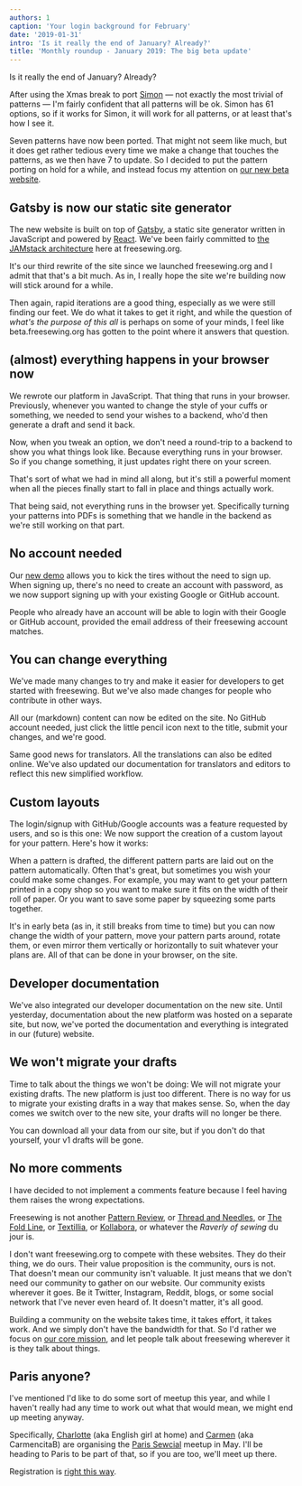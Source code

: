 ```yaml
---
authors: 1
caption: 'Your login background for February'
date: '2019-01-31'
intro: 'Is it really the end of January? Already?'
title: 'Monthly roundup - January 2019: The big beta update'
---
```


Is it really the end of January? Already?

After using the Xmas break to port [Simon](/designs/simon) —
not exactly the most trivial of patterns — I'm fairly confident that
all patterns will be ok. Simon has 61 options, so if it works
for Simon, it will work for all patterns, or at least that's how I see it.

<!-- truncate -->

Seven patterns have now been ported. That might not seem like much, but it does
get rather tedious every time we make a change that touches the patterns, as we
then have 7 to update. So I decided to put the pattern porting on hold for a
while, and instead focus my attention on [our new beta website](/).

## Gatsby is now our static site generator

The new website is built on top of [Gatsby](https://www.gatsbyjs.org/), a
static site generator written in JavaScript and powered by
[React](https://reactjs.org/). We've been fairly committed to [the JAMstack
architecture](/blog/freesewing-goes-jamstack) here at freesewing.org.

It's our third rewrite of the site since we launched freesewing.org and I admit
that that's a bit much. As in, I really hope the site we're building now will
stick around for a while.

Then again, rapid iterations are a good thing, especially as we were still
finding our feet. We do what it takes to get it right, and while the question
of _what's the purpose of this all_ is perhaps on some of your minds, I feel
like beta.freesewing.org has gotten to the point where it answers that
question.

## (almost) everything happens in your browser now

We rewrote our platform in JavaScript. That thing that runs in your browser.
Previously, whenever you wanted to change the style of your cuffs or something,
we needed to send your wishes to a backend, who'd then generate a draft and
send it back.

Now, when you tweak an option, we don't need a round-trip to a backend to show
you what things look like. Because everything runs in your browser. So if you
change something, it just updates right there on your screen.

That's sort of what we had in mind all along, but it's still a powerful moment
when all the pieces finally start to fall in place and things actually work.

That being said, not everything runs in the browser yet. Specifically turning
your patterns into PDFs is something that we handle in the backend as we're
still working on that part.

## No account needed

Our [new demo](https://beta.freesewing.org/en/demo) allows you to kick the
tires without the need to sign up. When signing up, there's no need to create
an account with password, as we now support signing up with your existing
Google or GitHub account.

People who already have an account will be able to login with their Google or
GitHub account, provided the email address of their freesewing account matches.

## You can change everything

We've made many changes to try and make it easier for developers to get started
with freesewing. But we've also made changes for people who contribute in other
ways.

All our (markdown) content can now be edited on the site. No GitHub account
needed, just click the little pencil icon next to the title, submit your
changes, and we're good.

Same good news for translators. All the translations can also be edited online.
We've also updated our documentation for translators and editors to reflect
this new simplified workflow.

## Custom layouts

The login/signup with GitHub/Google accounts was a feature requested by users,
and so is this one: We now support the creation of a custom layout for your
pattern. Here's how it works:

When a pattern is drafted, the different pattern parts are laid out on the
pattern automatically. Often that's great, but sometimes you wish your could
make some changes. For example, you may want to get your pattern printed in a
copy shop so you want to make sure it fits on the width of their roll of paper.
Or you want to save some paper by squeezing some parts together.

It's in early beta (as in, it still breaks from time to time) but you can now
change the width of your pattern, move your pattern parts around, rotate them,
or even mirror them vertically or horizontally to suit whatever your plans are.
All of that can be done in your browser, on the site.

## Developer documentation

We've also integrated our developer documentation on the new site. Until
yesterday, documentation about the new platform was hosted on a separate site,
but now, we've ported the documentation and everything is integrated in our
(future) website.

## We won't migrate your drafts

Time to talk about the things we won't be doing: We will not migrate your
existing drafts. The new platform is just too different. There is no way for
us to migrate your existing drafts in a way that makes sense. So, when the day
comes we switch over to the new site, your drafts will no longer be there.

You can download all your data from our site, but if you don't do that
yourself, your v1 drafts will be gone.

## No more comments

I have decided to not implement a comments feature because I feel having them
raises the wrong expectations.

Freesewing is not another [Pattern Review](https://sewing.patternreview.com/),
or [Thread and Needles](https://www.threadandneedles.org/), or [The Fold
Line](https://thefoldline.com/), or [Textillia](https://www.textillia.com/), or
[Kollabora](http://www.kollabora.com/), or whatever the _Raverly of sewing_ du
jour is.

I don't want freesewing.org to compete with these websites. They do their
thing, we do ours. Their value proposition is the community, ours is not. That
doesn't mean our community isn't valuable. It just means that we don't need our
community to gather on our website. Our community exists wherever it goes. Be
it Twitter, Instagram, Reddit, blogs, or some social network that I've never
even heard of. It doesn't matter, it's all good.

Building a community on the website takes time, it takes effort, it takes work.
And we simply don't have the bandwidth for that. So I'd rather we focus on [our
core mission](/docs/faq/#whats-your-end-game), and let people talk about
freesewing wherever it is they talk about things.

## Paris anyone?

I've mentioned I'd like to do some sort of meetup this year, and while I
haven't really had any time to work out what that would mean, we might end up
meeting anyway.

Specifically, [Charlotte](https://englishgirlathome.com/) (aka English girl at
home) and [Carmen](https://www.carmencitab.com/) (aka CarmencitaB) are
organising the [Paris
Sewcial](https://englishgirlathome.com/2019/01/23/paris-sewcial-paris-coud-2019-registration-open/)
meetup in May. I'll be heading to Paris to be part of that, so if you are too,
we'll meet up there.

Registration is [right this
way](https://www.eventbrite.co.uk/e/paris-sewcial-paris-coud-registration-54520802187).

